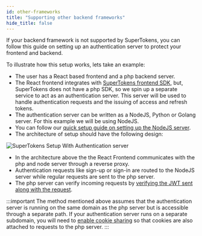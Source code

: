 ```yaml
---
id: other-frameworks
title: "Supporting other backend frameworks"
hide_title: false
---
```

If your backend framework is not supported by SuperTokens, you can follow this guide on setting up an authentication server to protect your frontend and backend.

To illustrate how this setup works, lets take an example:
- The user has a React based frontend and a php backend server.
- The React frontend integrates with [SuperTokens frontend SDK](../pre-built-ui/setup/frontend), but, SuperTokens does not have a php SDK, so we spin up a separate service to act as an authentication server. This server will be used to handle authentication requests and the issuing of access and refresh tokens. 
- The authentication server can be written as a NodeJS, Python or Golang server. For this example we will be using NodeJS.
- You can follow our [quick setup guide on setting up the NodeJS server](../pre-built-ui/setup/backend).
- The architecture of setup should have the following design:

![SuperTokens Setup With Authentication server](/img/other-framework-setup.png)

- In the architecture above the the React Frontend communicates with the php and node server through a reverse proxy.
- Authentication requests like sign-up or sign-in are routed to the NodeJS server while regular requests are sent to the php server.
- The php server can verify incoming requests by [verifying the JWT sent along with the request](./sessions/with-jwt/jwt-verification).


:::important
The method mentioned above assumes that the authentication server is running on the same domain as the  php server but is accessible through a separate path. If your authentication server runs on a separate subdomain, you will need to [enable cookie sharing](./sessions/multiple-api-endpoints) so that cookies are also attached to requests to the php server.
:::


